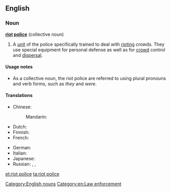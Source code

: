 ==English==
{{wikipedia}}

===Noun===
'''[[riot]] [[police]]''' {{context|singularonly|lang=en}} (collective noun)

# A [[unit]] of the police specifically trained to deal with [[riot#Verb|riot]]ing crowds. They use special equipment for personal defense as well as for [[crowd]] control and [[dispersal]].

====Usage notes====
* As a collective noun, the riot police are referred to using plural pronouns and verb forms, such as ''they'' and ''were''.

====Translations====
{{trans-top|a unit of police specifically trained to deal with rioting crowds}}
* Chinese:
*: Mandarin: {{t+|cmn|防暴警察|tr=fángbào jǐngchá|sc=Hani}}
* Dutch: {{t|nl|oproerpolitie|f}}
* Finnish: {{t+|fi|mellakkapoliisi}}
* French: {{t|fr|police antiémeute|f}}
{{trans-mid}}
* German: {{t|de|Bereitschaftspolizei|f}}
* Italian: {{t+|it|celere}}
* Japanese: {{t|ja|機動隊|tr=きどうたい, kidōtai|sc=Jpan}}
* Russian: {{t+|ru|ОМО́Н|m|sc=Cyrl}}, {{t|ru|[[поли́ция]] по [[охрана|охра́не]] [[общественный|обще́ственного]] [[порядок|поря́дка]]|f|tr=polícija po oxráne obščéstvennovo porjádka|sc=Cyrl}}, {{t+|ru|спецна́з|m|sc=Cyrl}}
{{trans-bottom}}

[[Category:English nouns]]
[[Category:en:Law enforcement]]

[[et:riot police]]
[[ta:riot police]]